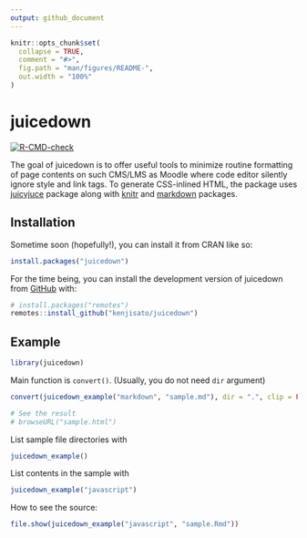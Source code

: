 ```yaml
---
output: github_document
---
```


<!-- README.md is generated from README.Rmd. Please edit that file -->

```r
knitr::opts_chunk$set(
  collapse = TRUE,
  comment = "#>",
  fig.path = "man/figures/README-",
  out.width = "100%"
)
```

# juicedown

<!-- badges: start -->
[![R-CMD-check](https://github.com/kenjisato/juicedown/actions/workflows/R-CMD-check.yaml/badge.svg)](https://github.com/kenjisato/juicedown/actions/workflows/R-CMD-check.yaml)
<!-- badges: end -->

The goal of juicedown is to offer useful tools to minimize routine formatting of 
page contents on such CMS/LMS as Moodle where code editor silently ignore style 
and link tags. To generate CSS-inlined HTML, the package uses 
[juicyjuce](https://CRAN.R-project.org/package=juicyjuice) package 
along with [knitr](https://cran.r-project.org/package=knitr) and [markdown](https://cran.r-project.org/package=markdown) packages. 

## Installation

Sometime soon (hopefully!), you can install it from CRAN like so:

``` r
install.packages("juicedown")
```

For the time being, you can install the development version of juicedown from [GitHub](https://github.com/) with:

``` r
# install.packages("remotes")
remotes::install_github("kenjisato/juicedown")
```

## Example

```r
library(juicedown)
```

Main function is `convert()`. (Usually, you do not need `dir` argument)

```r
convert(juicedown_example("markdown", "sample.md"), dir = ".", clip = FALSE)

# See the result
# browseURL("sample.html")
```


List sample file directories with

```r
juicedown_example()
```

List contents in the sample with 

```r
juicedown_example("javascript")
```

How to see the source: 

```r
file.show(juicedown_example("javascript", "sample.Rmd"))
```

